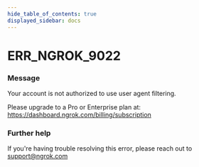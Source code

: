 ```yaml
---
hide_table_of_contents: true
displayed_sidebar: docs
---
```



# ERR_NGROK_9022

### Message

Your account is not authorized to use user agent filtering.

Please upgrade to a Pro or Enterprise plan at: https://dashboard.ngrok.com/billing/subscription

<ErrorDetails error="err_ngrok_9022" />

### Further help

If you're having trouble resolving this error, please reach out to [support@ngrok.com](mailto:support@ngrok.com?subject=Help%20with%20ERR_NGROK_9022)

